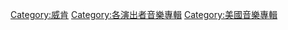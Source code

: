 {{Cat see also|威肯歌曲}}

[[Category:威肯|Category:威肯]]
[[Category:各演出者音樂專輯|Category:各演出者音樂專輯]]
[[Category:美國音樂專輯|Category:美國音樂專輯]]